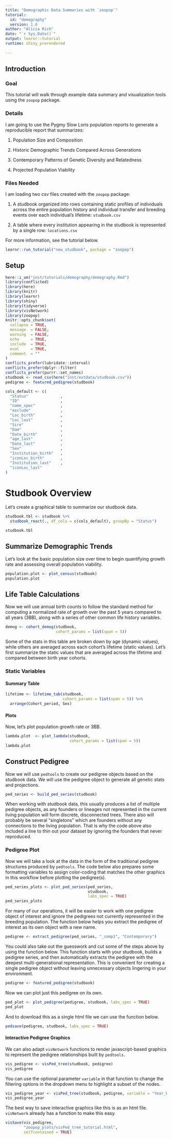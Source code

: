 ```yaml
---
title: "Demographic Data Summaries with `zoopop`"
tutorial:
  id: "demography"
  version: 1.0
author: "Alicia Rich"
date: "`r Sys.Date()`"
output: learnr::tutorial
runtime: shiny_prerendered
                     
---
```


## Introduction

### Goal

This tutorial will walk through example data summary and visualization tools using the `zoopop` package.

### Details

I am going to use the Pygmy Slow Loris population reports to generate a reproducible report that summarizes:

1.  Population Size and Composition

2.  Historic Demographic Trends Compared Across Generations

2.  Contemporary Patterns of Genetic Diversity and Relatedness

3.  Projected Population Viability

### Files Needed

I am loading two csv files created with the `zoopop` package: 

1.  A studbook organized into rows containing static profiles of individuals across the entire population history and individual transfer and breeding events over each individual's lifetime: `studbook.csv`

2.  A table where every institution appearing in the studbook is represented by a single row: `locations.csv`

For more information, see the tutorial below.

```r
learnr::run_tutorial("new_studbook", package = "zoopop")
```



## Setup

```r
here::i_am("inst/tutorials/demography/demography.Rmd")
library(conflicted)
library(here)
library(knitr)
library(learnr)
library(shiny)
library(tidyverse)
library(visNetwork)
library(zoopop)
knitr::opts_chunk$set(
  collapse = TRUE,
  message  = FALSE,
  warning  = FALSE,
  echo     = TRUE,
  include  = TRUE,
  eval     = TRUE,
  comment  = ""
)
conflicts_prefer(lubridate::interval)
conflicts_prefer(dplyr::filter)
conflicts_prefer(purrr::set_names)
studbook <- read_csv(here("inst/extdata/studbook.csv"))
pedigree <- featured_pedigree(studbook)
```


```r
cols_default <- c(
  "Status"              ,
  "ID"                  ,
  "name_spec"           ,
  "exclude"             ,
  "Loc_birth"           ,
  "Loc_last"            ,
  "Sire"                ,
  "Dam"                 ,
  "Date_birth"          ,
  "age_last"            ,
  "Date_last"           ,
  "Sex"                 ,
  "Institution_birth"   ,
  "iconLoc_birth"       ,
  "Institution_last"    ,
  "iconLoc_last"        
)

```

# Studbook Overview

Let's create a graphical table to summarize our studbook data.

```r
studbook.tbl <- studbook %>% 
  studbook_react(., df_cols = c(cols_default), groupBy = "Status")

studbook.tbl
```

## Summarize Demographic Trends

Let's look at the basic population size over time to begin quantifying growth rate and assessing overall population viability.

```r
population.plot <- plot_census(studbook)
population.plot
```

## Life Table Calculations 

Now we will use annual birth counts to follow the standard method for computing a normalized rate of growth over the past 5 years compared to all years (\u03BB), along with a series of other common life history variables.

```r
demog <- cohort_demog(studbook, 
                      cohort_params = list(span = 5))
```

Some of the stats in this table are broken down by age (dynamic values), while others are averaged across each cohort's lifetime (static values). Let's first summarize the static values that are averaged across the lifetime and compared between birth year cohorts.

### Static Variables

#### Summary Table

```r
lifetime <- lifetime_tab(studbook, 
                         cohort_params = list(span = 5)) %>%
  arrange(Cohort_period, Sex)
```


#### Plots

Now, let's plot population growth rate or \u03BB.

```r
lambda.plot  <- plot_lambda(studbook, 
                            cohort_params = list(span = 5))
lambda.plot
```

## Construct Pedigree 

Now we will use `pedtools` to create our pedigree objects based on the studbook data. We will use the pedigree object to generate all genetic stats and projections.

```r
ped_series <- build_ped_series(studbook)
```

When working with studbook data, this usually produces a list of multiple pedigree objects, as any founders or lineages not represented in the current living population will form discrete, disconnected trees. There also will probably be several "singletons" which are founders without any connections to the living population. That is why the code above also included a line to thin out your dataset by ignoring the founders that never reproduced.

### Pedigree Plot

Now we will take a look at the data in the form of the traditional pedigree structures produced by `pedtools`. The code below also prepares some formatting variables to assign color-coding that matches the other graphics in this workflow before plotting the pedigree(s).

```r
ped_series_plots <- plot_ped_series(ped_series, 
                                    studbook, 
                                    labs_spec = TRUE)
ped_series_plots
```

For many of our operations, it will be easier to work with one pedigree object of interest and ignore the pedigrees not currently represented in the breeding population. The function below helps you extract the pedigree of interest as its own object with a new name.

```r
pedigree <- extract_pedigree(ped_series, "_comp1", "Contemporary")
```

You could also take out the guesswork and cut some of the steps above by using the function below. This function starts with your studbook, builds a pedigree series, and then automatically extracts the pedigree with the deepest multi-generational representation. This is convenient for creating a single pedigree object without leaving unnecessary objects lingering in your environment.

```r
pedigree <- featured_pedigree(studbook)
```


Now we can plot just this pedigree on its own.

```r
ped_plot <- plot_pedigree(pedigree, studbook, labs_spec = TRUE)
ped_plot
```

And to download this as a single html file we can use the function below.

```r
pedsave(pedigree, studbook, labs_spec = TRUE)
```

#### Interactive Pedigree Graphics

We can also adapt `visNetwork` functions to render javascript-based graphics to represent the pedigree relationships built by `pedtools.`

```r
vis_pedigree <- visPed_tree(studbook, pedigree)
vis_pedigree
```

You can use the optional parameter `variable` in that function to change the filtering options in the dropdown menu to highlight a subset of the nodes.

```r
vis_pedigree_year <- visPed_tree(studbook, pedigree, variable = "Year_birth")
vis_pedigree_year
```

The best way to save interactive graphics like this is as an html file. `visNetwork` already has a function to make this easy.

```r
visSave(vis_pedigree,
        "zoopop_plots/visPed_tree_tutorial.html", 
        selfcontained = TRUE)
```


